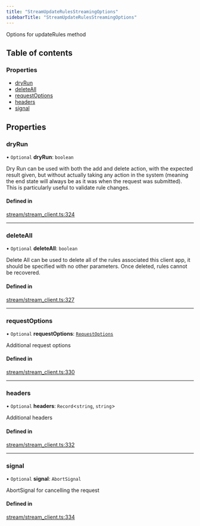 ```yaml
---
title: "StreamUpdateRulesStreamingOptions"
sidebarTitle: "StreamUpdateRulesStreamingOptions"
---
```


Options for updateRules method

## Table of contents

### Properties

- [dryRun](/xdks/typescript/reference/interfaces/StreamUpdateRulesStreamingOptions#dryrun)
- [deleteAll](/xdks/typescript/reference/interfaces/StreamUpdateRulesStreamingOptions#deleteall)
- [requestOptions](/xdks/typescript/reference/interfaces/StreamUpdateRulesStreamingOptions#requestoptions)
- [headers](/xdks/typescript/reference/interfaces/StreamUpdateRulesStreamingOptions#headers)
- [signal](/xdks/typescript/reference/interfaces/StreamUpdateRulesStreamingOptions#signal)

## Properties

### dryRun

• `Optional` **dryRun**: `boolean`

Dry Run can be used with both the add and delete action, with the expected result given, but without actually taking any action in the system (meaning the end state will always be as it was when the request was submitted). This is particularly useful to validate rule changes.

#### Defined in

[stream/stream_client.ts:324](https://github.com/xdevplatform/xdk/blob/298ca9350d035e40e7c8ee0753c50052819a41e2/xdk/typescript/src/stream/stream_client.ts#L324)

___

### deleteAll

• `Optional` **deleteAll**: `boolean`

Delete All can be used to delete all of the rules associated this client app, it should be specified with no other parameters. Once deleted, rules cannot be recovered.

#### Defined in

[stream/stream_client.ts:327](https://github.com/xdevplatform/xdk/blob/298ca9350d035e40e7c8ee0753c50052819a41e2/xdk/typescript/src/stream/stream_client.ts#L327)

___

### requestOptions

• `Optional` **requestOptions**: [`RequestOptions`](/xdks/typescript/reference/interfaces/RequestOptions)

Additional request options

#### Defined in

[stream/stream_client.ts:330](https://github.com/xdevplatform/xdk/blob/298ca9350d035e40e7c8ee0753c50052819a41e2/xdk/typescript/src/stream/stream_client.ts#L330)

___

### headers

• `Optional` **headers**: `Record`\<`string`, `string`\>

Additional headers

#### Defined in

[stream/stream_client.ts:332](https://github.com/xdevplatform/xdk/blob/298ca9350d035e40e7c8ee0753c50052819a41e2/xdk/typescript/src/stream/stream_client.ts#L332)

___

### signal

• `Optional` **signal**: `AbortSignal`

AbortSignal for cancelling the request

#### Defined in

[stream/stream_client.ts:334](https://github.com/xdevplatform/xdk/blob/298ca9350d035e40e7c8ee0753c50052819a41e2/xdk/typescript/src/stream/stream_client.ts#L334)
